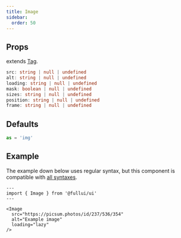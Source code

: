 ```yaml
---
title: Image
sidebar: 
  order: 50
---
```


## Props
extends [Tag](/components/tag).
```ts
src: string | null | undefined
alt: string | null | undefined
loading: string | null | undefined
mask: boolean | null | undefined
sizes: string | null | undefined
position: string | null | undefined
frame: string | null | undefined
```

## Defaults
```ts
as = 'img'
```

## Example
The example down below uses regular syntax, but this component is compatible with [all syntaxes](/guides/components#syntax).

```astro live
---
import { Image } from '@fullui/ui'
---

<Image 
  src="https://picsum.photos/id/237/536/354" 
  alt="Example image" 
  loading="lazy" 
/>
```